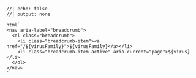 ```ojs
//| echo: false
//| output: none

html`
<nav aria-label="breadcrumb">
  <ol class="breadcrumb">
    <li class="breadcrumb-item"><a href="/${virusFamily}">${virusFamily}</a></li>
    <li class="breadcrumb-item active" aria-current="page">${virus}</li>
  </ol>
</nav>
`
```
